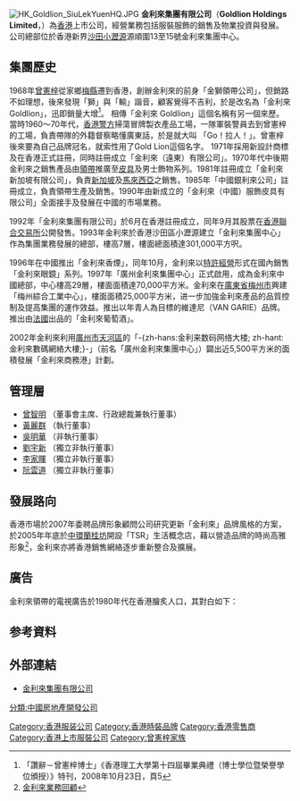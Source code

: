 {{Infobox Company
| company_name = 金利來集團有限公司
| company_logo = [[File:Goldlion_Logo.jpg|150px]]
| company_type = 上市公司（{{sehk|0533}}）
| company_slogan = 金利來－男人的世界<br>Goldlion - It's a man's world of elegance
| foundation = 1968年
| location = {{HK}}新界[[沙田區|沙田]][[小瀝源|小瀝源]]源順圍13-15號金利來集團中心7樓 
| founder = [[曾憲梓|曾憲梓]]、[[黃麗群|黃麗群]]
| chairman0 = 曾憲梓
| CEO = [[曾智明|曾智明]]（董事會副主席）
| industry= 服裝
| sales =
| profit =
| asset =
| revenue =
| market_value =
| num_branches =
| products =  服裝服飾銷售、物業投資與發展
| homepage = [http://www.goldlion.com www.goldlion.com] 
}} 
[[File:HK_Goldlion_SiuLekYuenHQ.JPG|thumb]]
'''金利來集團有限公司'''（'''Goldlion Holdings Limited'''，{{sehk|0533}}）為[[香港|香港]]上市公司，經營業務包括服裝服飾的銷售及物業投資與發展。公司總部位於香港新界[[沙田區|沙田]][[小瀝源|小瀝源]]源順圍13至15號金利來集團中心。

== 集團歷史 ==
1968年[[曾憲梓|曾憲梓]]從家鄉[[梅縣|梅縣]]遷到香港，創辦金利來的前身「金獅領帶公司」，但銷路不如理想，後來發現「獅」與「輸」諧音，顧客覺得不吉利，於是改名為「金利來 Goldlion」，迅即銷量大增<ref>「讚辭－曾憲梓博士」《香港理工大學第十四屆畢業典禮（博士學位暨榮譽學位頒授）》特刊，2008年10月23日，頁5</ref>。
相傳「金利來 Goldlion」這個名稱有另一個來歷。當時1960～70年代，[[香港警方|香港警方]]掃蕩冒牌製衣產品工場，一隊軍裝警員去到曾憲梓的工場，負責帶隊的外籍督察略懂廣東話，於是就大叫 「Go！拉人！」。曾憲梓後來要為自己品牌冠名，就索性用了Gold Lion這個名字。
1971年採用新設計商標及在香港正式註冊，同時註冊成立「金利來（遠東）有限公司」。1970年代中後期金利來之銷售產品由[[領帶|領帶]]推廣至[[皮具|皮具]]及男士飾物系列。1981年註冊成立「金利來新加坡有限公司」，負責[[新加坡|新加坡]]及[[馬來西亞|馬來西亞]]之銷售。1985年「中國銀利來公司」註冊成立，負責領帶生產及銷售。1990年由新成立的「金利來（中國）服飾皮具有限公司」全面接手及發展在中國的市場業務。

1992年「金利來集團有限公司」於6月在香港註冊成立，同年9月其股票在[[香港聯合交易所|香港聯合交易所]]公開發售。1993年金利來於香港沙田區小瀝源建立「金利來集團中心」作為集團業務發展的總部，樓高7層，樓面總面積達301,000平方呎。

1996年在中國推出「金利來香煙」，同年10月，金利來以[[特許經營|特許經營]]形式在國內銷售「金利來眼鏡」系列。1997年「廣州金利來集團中心」正式啟用，成為金利來中國總部，中心樓高29層，樓面面積達70,000平方米。金利來在[[廣東省|廣東省]][[梅州市|梅州市]]興建「梅州綜合工業中心」，樓面面積25,000平方米，进一步加強金利來產品的品質控制及提高集團的運作效益。推出以年青人為目標的維達尼（VAN GARIE）品牌。推出由[[法國|法國]]出品的「金利來葡萄酒」。

2002年金利來利用[[廣州市|廣州市]][[天河區|天河區]]的「-{zh-hans:金利来数码网络大楼; zh-hant:金利來數碼網絡大樓;}-」（前名「廣州金利來集團中心」）闢出近5,500平方米的面積發展「金利來商務港」計劃。

== 管理層 ==
*[[曾智明|曾智明]] （董事會主席、行政總裁兼執行董事）
*[[黃麗群|黃麗群]] （執行董事）
*[[吳明華|吳明華]] （非執行董事）
*[[劉宇新|劉宇新]] （獨立非執行董事）
*[[李家暉|李家暉]] （獨立非執行董事）
*[[阮雲道|阮雲道]] （獨立非執行董事）

== 發展路向 ==
香港市場於2007年委聘品牌形象顧問公司研究更新「金利來」品牌風格的方案，於2005年年底於[[中環|中環]][[蘭桂坊|蘭桂坊]]開設「TSR」生活概念店，藉以營造品牌的時尚高雅形象<ref>[http://hk.biz.yahoo.com/p/hk/review/index.html?s=0533 金利來業務回顧]{{dead link|date=2018年4月 |bot=InternetArchiveBot |fix-attempted=yes }}</ref>，金利來亦將香港銷售網絡逐步重新整合及擴展。

== 廣告 ==
金利來領帶的電視廣告於1980年代在香港膾炙人口，其對白如下：

{{quote|斜纹，代表勇敢决断；碎花，代表体贴温馨；方格，代表热心慷慨；丝绒，代表温暖保护；圆点，代表爱慕关怀。金利来，男人的世界<ref>{{cite book|url=https://books.google.com.hk/books?id=VT5IDAAAQBAJ&pg=PT236&lpg=PT236&dq=%E9%87%91%E5%88%A9%E4%BE%86%E5%9C%93%E9%BB%9E&source=bl&ots=2AhSDW3LyB&sig=ACfU3U33B-ooRPePEAiQbuK61BPL5mLPqQ&hl=zh-TW&sa=X&ved=2ahUKEwihsZTzj-7nAhWLP3AKHXxgBu44ChDoATAGegQIBxAB#v=onepage&q=%E9%87%91%E5%88%A9%E4%BE%86%E5%9C%93%E9%BB%9E&f=false|title=36計經商|author=吳利平|publisher=元華文創|date=2016|ISBN=9789864710171}}</ref>。}}

==参考資料==
<div class="references-small">
<references />
</div>

== 外部連結 ==
* [http://www.goldlion.com/ 金利來集團有限公司]

[[Category:香港服装公司|Category:香港服装公司]]
[[Category:香港時裝品牌|Category:香港時裝品牌]]
[[Category:香港零售商|Category:香港零售商]]
[[Category:香港上市服裝公司|Category:香港上市服裝公司]]
[[Category:曾憲梓家族|Category:曾憲梓家族]]
[[分類:中國房地產開發公司|分類:中國房地產開發公司]]